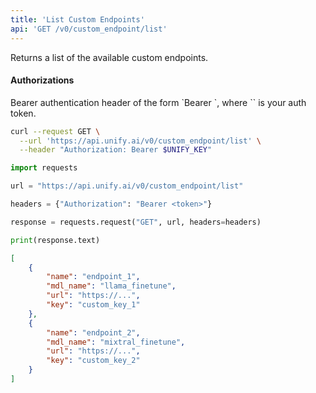 ```yaml
---
title: 'List Custom Endpoints'
api: 'GET /v0/custom_endpoint/list'
---
```

Returns a list of the available custom endpoints.

#### Authorizations

<ParamField header="Authorization" type="string" required="true">
  Bearer authentication header of the form `Bearer <token>`, where `<token>` is your auth token.
</ParamField>

<RequestExample>

```bash cURL
curl --request GET \
  --url 'https://api.unify.ai/v0/custom_endpoint/list' \
  --header "Authorization: Bearer $UNIFY_KEY"
```

```python Python
import requests

url = "https://api.unify.ai/v0/custom_endpoint/list"

headers = {"Authorization": "Bearer <token>"}

response = requests.request("GET", url, headers=headers)

print(response.text)
```

</RequestExample>
<ResponseExample>

```json 200
[
    {
        "name": "endpoint_1",
        "mdl_name": "llama_finetune",
        "url": "https://...",
        "key": "custom_key_1"
    },
    {
        "name": "endpoint_2",
        "mdl_name": "mixtral_finetune",
        "url": "https://...",
        "key": "custom_key_2"
    }
]
```

</ResponseExample>
